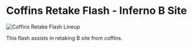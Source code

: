 # Coffins Retake Flash - Inferno B Site

![Coffins Retake Flash Lineup](https://via.placeholder.com/600x400/FFB800/000000?text=Coffins+Retake+Flash)

This flash assists in retaking B site from coffins.